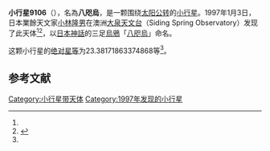 {{Infobox planet
| bgcolour = #FFFFC0
| name = 9106 Yatagarasu
| symbol = 
| image = 
| caption = 
| discovery = yes
| discovery_ref = 
| discoverer = [[小林隆男|小林隆男]]
| discovery_site = [[大泉天文台|大泉天文台]] 
| discovered = 1997年1月3日
| designations = yes
| mp_name = 
| named_after = 
| alt_names = 1997 AY1/ 1954 CL / 1974 FJ1 / 1991 RA25
| mp_category = [[主带小行星|主带小行星]]
| orbit_ref = <ref name="a">[http://ssd.jpl.nasa.gov/sbdb.cgi?sstr=9106 9106 Yatagarasu] {{Wayback|url=http://ssd.jpl.nasa.gov/sbdb.cgi?sstr=9106 |date=20210717065146 }}，小行星數據庫瀏覽器（JPL Small-Body Database Browser）－[[美国国家航空航天局|美国国家航空航天局]]喷气推进实验室</ref>
| epoch = 2456400.5 (2013年4月18日更新)
| aphelion = {{convert|2.564668460138536|AU|km|3|abbr=on|lk=out}}
| perihelion = {{convert|2.401182259650524|AU|km|3|abbr=on}}
| semimajor = {{convert|2.48292535989453|AU|km|3|abbr=on}}
| eccentricity = 0.032922093
| period = 1429.03848 [[日|日]]<br />3.91[[儒略年|儒略年]]
| avg_speed = 
| inclination = 5.518853116316025
| asc_node = 55.9307296523896
| mean_anomaly = 
| arg_peri = 23.38171863374868
| satellites = 
| physical_characteristics = yes
| dimensions = 
| mass = 
| density = 
| surface_grav = 
| escape_velocity = 
| sidereal_day = 
| axial_tilt = 
| pole_ecliptic_lat = 
| pole_ecliptic_lon = 
| albedo = 
| temperatures= 
| temp_name1 = 
| mean_temp_1 = 
| max_temp_1 = 
| temp_name2 = 
| max_temp_2 = 
| spectral_type = 
| abs_magnitude = 23.38171863374868
}}

'''小行星9106'''（{{lang-en|9106 Yatagarasu}}），名為'''八咫烏'''，是一颗围绕[[太阳|太阳]][[公转|公转]]的[[小行星|小行星]]。1997年1月3日，日本業餘天文家[[小林隆男|小林隆男]]在澳洲[[大泉天文台|大泉天文台]]（Siding Spring Observatory）发现了此天体<ref name="a" /><ref>{{cite news|title=小行星列表|url=http://cfa-www.harvard.edu/iau/lists/NumberedMPs.txt|accessdate=2013-07-08|newspaper=哈佛大学|archive-date=2008-05-17|archive-url=https://web.archive.org/web/20080517010638/http://cfa-www.harvard.edu/iau/lists/NumberedMPs.txt|dead-url=no}}</ref>，以[[日本神話|日本神話]]的三足[[烏鴉|烏鴉]]「[[八咫烏|八咫烏]]」命名。

这颗小行星的[[绝对星等|绝对星等]]为23.38171863374868等<ref name="a" />。

==参考文献==
{{reflist}}
{{Minor Planet Number|[[小行星9105|小行星9105]]|[[小行星9107|小行星9107]]}}

{{小天体}}

[[Category:小行星带天体|Category:小行星带天体]]
[[Category:1997年发现的小行星|Category:1997年发现的小行星]]

{{asteroid-stub}}